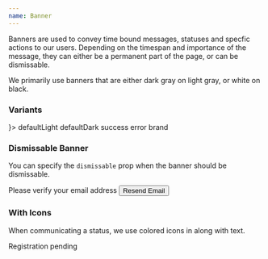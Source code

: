 ```yaml
---
name: Banner
---
```


Banners are used to convey time bound messages, statuses and specfic actions to
our users. Depending on the timespan and importance of the message, they can
either be a permanent part of the page, or can be dismissable.

We primarily use banners that are either dark gray on light gray, or white on
black.

### Variants

<Playground>
  <Join separator={<Spacer my={1} />}>
    <Banner variant="defaultLight">defaultLight</Banner>
    <Banner variant="defaultDark">defaultDark</Banner>
    <Banner variant="success">success</Banner>
    <Banner variant="error">error</Banner>
    <Banner variant="brand">brand</Banner>
  </Join>
</Playground>

### Dismissable Banner

You can specify the `dismissable` prop when the banner should be dismissable.

<Playground>
  <Banner dismissable variant='defaultLight'>
    Please verify your email address
    <Button ml={2} variant="primaryWhite" size="small">
      Resend Email
    </Button>
  </Banner>
</Playground>

### With Icons

When communicating a status, we use colored icons in along with text.

<Playground>
  <Banner variant='defaultDark'>
    <TimerIcon top="4px" mr={0.5} fill="white100" /> Registration pending
  </Banner>
</Playground>

